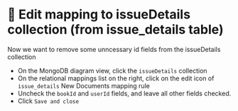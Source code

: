 
# 👐 Edit mapping to issueDetails collection (from issue_details table)

Now we want to remove some unncessary id fields from the issueDetails collection 


- On the MongoDB diagram view, click the `issueDetails` collection
- On the relational mappings list on the right, click on the edit icon of `issue_details` New Documents mapping rule
- Uncheck the `bookId` and `userId` fields, and leave all other fields checked.
- Click `Save and close`



<Screenshot url="https://www.mongodb.com/products/tools/relational-migrator" src="img/190-image-001.png" alt="Screenshot of the connect modal" />

